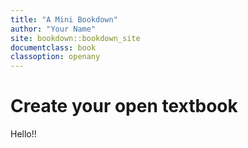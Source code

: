 ```yaml
---
title: "A Mini Bookdown"
author: "Your Name"
site: bookdown::bookdown_site
documentclass: book
classoption: openany
---
```


# Create your open textbook

Hello!!
